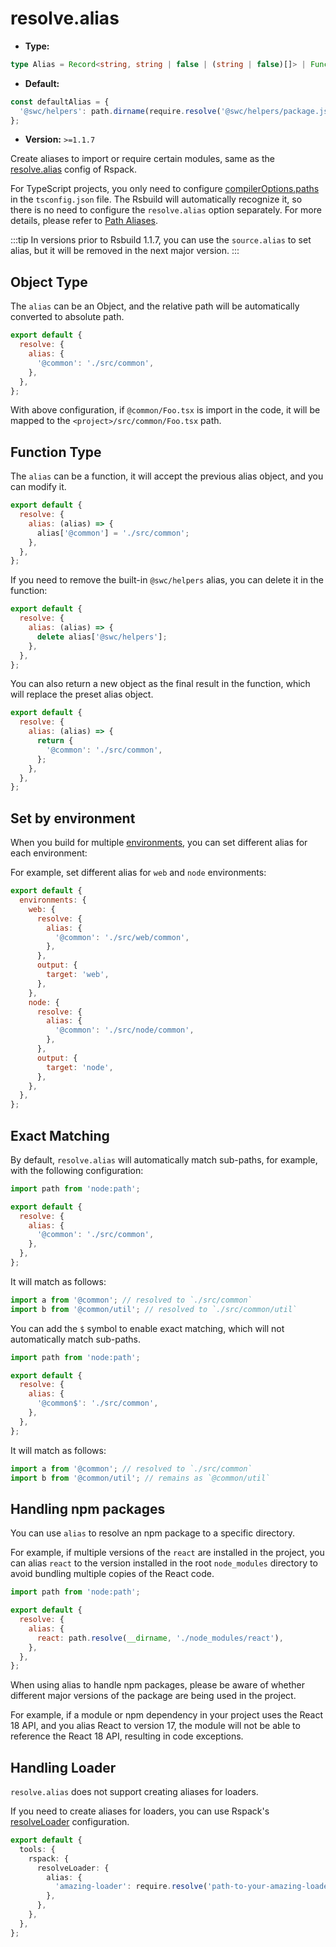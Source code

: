 # resolve.alias

- **Type:**

```ts
type Alias = Record<string, string | false | (string | false)[]> | Function;
```

- **Default:**

```ts
const defaultAlias = {
  '@swc/helpers': path.dirname(require.resolve('@swc/helpers/package.json')),
};
```

- **Version:** `>=1.1.7`

Create aliases to import or require certain modules, same as the [resolve.alias](https://rspack.dev/config/resolve#resolvealias) config of Rspack.

For TypeScript projects, you only need to configure [compilerOptions.paths](https://typescriptlang.org/tsconfig#paths) in the `tsconfig.json` file. The Rsbuild will automatically recognize it, so there is no need to configure the `resolve.alias` option separately. For more details, please refer to [Path Aliases](/guide/advanced/alias).

:::tip
In versions prior to Rsbuild 1.1.7, you can use the `source.alias` to set alias, but it will be removed in the next major version.
:::

## Object Type

The `alias` can be an Object, and the relative path will be automatically converted to absolute path.

```js
export default {
  resolve: {
    alias: {
      '@common': './src/common',
    },
  },
};
```

With above configuration, if `@common/Foo.tsx` is import in the code, it will be mapped to the `<project>/src/common/Foo.tsx` path.

## Function Type

The `alias` can be a function, it will accept the previous alias object, and you can modify it.

```js
export default {
  resolve: {
    alias: (alias) => {
      alias['@common'] = './src/common';
    },
  },
};
```

If you need to remove the built-in `@swc/helpers` alias, you can delete it in the function:

```js
export default {
  resolve: {
    alias: (alias) => {
      delete alias['@swc/helpers'];
    },
  },
};
```

You can also return a new object as the final result in the function, which will replace the preset alias object.

```js
export default {
  resolve: {
    alias: (alias) => {
      return {
        '@common': './src/common',
      };
    },
  },
};
```

## Set by environment

When you build for multiple [environments](/config/environments), you can set different alias for each environment:

For example, set different alias for `web` and `node` environments:

```js
export default {
  environments: {
    web: {
      resolve: {
        alias: {
          '@common': './src/web/common',
        },
      },
      output: {
        target: 'web',
      },
    },
    node: {
      resolve: {
        alias: {
          '@common': './src/node/common',
        },
      },
      output: {
        target: 'node',
      },
    },
  },
};
```

## Exact Matching

By default, `resolve.alias` will automatically match sub-paths, for example, with the following configuration:

```js
import path from 'node:path';

export default {
  resolve: {
    alias: {
      '@common': './src/common',
    },
  },
};
```

It will match as follows:

```js
import a from '@common'; // resolved to `./src/common`
import b from '@common/util'; // resolved to `./src/common/util`
```

You can add the `$` symbol to enable exact matching, which will not automatically match sub-paths.

```js
import path from 'node:path';

export default {
  resolve: {
    alias: {
      '@common$': './src/common',
    },
  },
};
```

It will match as follows:

```js
import a from '@common'; // resolved to `./src/common`
import b from '@common/util'; // remains as `@common/util`
```

## Handling npm packages

You can use `alias` to resolve an npm package to a specific directory.

For example, if multiple versions of the `react` are installed in the project, you can alias `react` to the version installed in the root `node_modules` directory to avoid bundling multiple copies of the React code.

```js
import path from 'node:path';

export default {
  resolve: {
    alias: {
      react: path.resolve(__dirname, './node_modules/react'),
    },
  },
};
```

When using alias to handle npm packages, please be aware of whether different major versions of the package are being used in the project.

For example, if a module or npm dependency in your project uses the React 18 API, and you alias React to version 17, the module will not be able to reference the React 18 API, resulting in code exceptions.

## Handling Loader

`resolve.alias` does not support creating aliases for loaders.

If you need to create aliases for loaders, you can use Rspack's [resolveLoader](https://rspack.dev/config/resolve-loader) configuration.

```ts
export default {
  tools: {
    rspack: {
      resolveLoader: {
        alias: {
          'amazing-loader': require.resolve('path-to-your-amazing-loader'),
        },
      },
    },
  },
};
```
